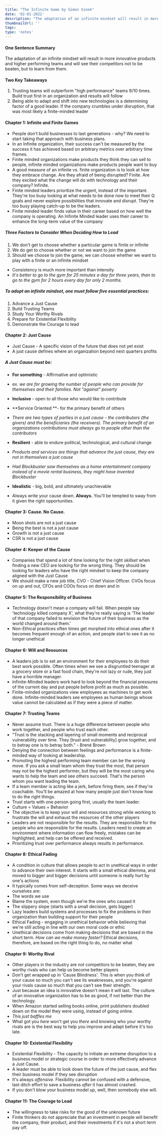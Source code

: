 ```yaml
---
title: "The Infinite Game by Simon Sinek"
date: '02-01-2022'
description: "The adaptation of an infinite mindset will result in more innovative products and higher performing teams and will see their competitors not to be beaten, but to learn from them."
thumbnailUrl: ''
tags: 
type: 'notes'
---
```


#### One Sentence Summary

The adaptation of an infinite mindset will result in more innovative products and higher performing teams and will see their competitors not to be beaten, but to learn from them.

#### Two Key Takeaways

1.  Trusting teams will outperform "high performance" teams 9/10 times. Build trust first in an organization and results will follow
2.  Being able to adapt and shift into new technologies is a determining factor of a good leader. If the company crumbles under disruption, that was most likely a finite-minded leader

#### Chapter 1: Infinite and Finite Games

-   People don't build businesses to last generations - why? We need to start taking that approach with business plans.
-   In an Infinite organization, their success can't be measured by the success it has achieved based on arbitrary metrics over arbitrary time frames.
-   Finite minded organizations make products they think they can sell to people, infinite minded organizations make products people want to buy
-   A good measure of an infinite vs. finite organization is to look at how they embrace change. Are they afraid of being disrupted? Finite. Are they excited what the change will do with technology and their company? Infinite.
-   Finite minded leaders prioritize the urgent, instead of the important. They're too busy looking at what needs to be done now to meet their Q goals and never explore possibilities that innovate and disrupt. They're too busy playing catch-up to be the leaders.
-   Finite minded leader finds value in their career based on how well the company is operating. An Infinite Minded leader uses their career to enhance the long-term value of the company

##### **Three Factors to Consider When Deciding How to Lead**

1.  We don't get to choose whether a particular game is finite or infinite
2.  We do get to choose whether or not we want to join the game
3.  Should we choose to join the game, we can choose whether we want to play with a finite or an infinite mindset

-   Consistency is much more important than intensity
-   *It's better to go to the gym for 25 minutes a day for three years, than to go to the gym for 2 hours every day for only 2 months.*

##### **To adopt an infinite mindset, one must follow five essential practices:**

1.  Advance a Just Cause
2.  Build Trusting Teams
3.  Study Your Worthy Rivals
4.  Prepare for Existential Flexibility
5.  Demonstrate the Courage to lead

#### Chapter 2: Just Cause

-   Just Cause - A specific vision of the future that does not yet exist
-   A just cause defines where an organization beyond next quarters profits

##### **A Just Cause must be:**

-   **For something** - Affirmative and optimistic
-   ex. *we are for growing the number of people who can provide for themselves and their families. Not "against" poverty*

-   **Inclusive** - open to all those who would like to contribute
-   **Service Oriented **- for the primary benefit of others
-   *There are two types of parties in a just cause - the contributors (the givers) and the beneficiaries (the receivers). The primary benefit of an organizations contributions must always go to people other than the contributors*
-   **Resilient** - able to endure political, technological, and cultural change
-   *Products and services are things that advance the just cause, they are not in themselves a just cause*
-   *Had Blockbuster saw themselves as a home entertainment company instead of a movie rental business, they might have invented Blockbuster*
-   **Idealistic** - big, bold, and ultimately unachievable

-   Always write your cause down. **Always.** You'll be tempted to sway from it given the right opportunities.

#### Chapter 3: Cause. No Cause.

-   Moon shots are not a just cause
-   Being the best is not a just cause
-   Growth is not a just cause
-   CSR is not a just cause

#### Chapter 4: Keeper of the Cause

-   Companies that spend a lot of time looking for the right *skillset* when finding a new CEO are looking for the wrong thing. They should be looking for leaders who have the right mindset to keep the company aligned with the Just Cause
-   We should make a new job title, CVO - Chief Vision Officer. CVOs focus on up and out, CFOs and COOs focus on down and in

#### Chapter 5: The Responsibility of Business

-   Technology doesn't mean a company will fail. When people say 'technology killed company X', what they're really saying is 'The leader of that company failed to envision the future of their business as the world changed around them.'
-   Non-Ethical practices often times get morphed into ethical ones after it becomes frequent enough of an action, and people start to see it as no longer unethical

#### Chapter 6: Will and Resources

-   A leaders job is to set an environment for their employees to do their best work possible. Often times when we see a disgruntled teenager at a grocery store or a fast food chain, they're not lazy or rude, they just have a horrible manager.
-   Infinite-Minded leaders work hard to look beyond the financial pressures of the current day and put people before profit as much as possible.
-   Finite-minded organizations view employees as machines to get work done. Infinite-minded leaders see employees as human beings whose value cannot be calculated as if they were a piece of matter.

#### Chapter 7: Trusting Teams

-   Never assume trust. There is a huge difference between people who work together, and people who trust each other.
-   "Trust is the stacking and layering of small moments and reciprocal vulnerability over time. They [trust and vulnerability] grow together, and to betray one is to betray both." - Brené Brown
-   Denying the connection between feelings and performance is a finite-minded way of looking at leadership.
-   Promoting the highest performing team member can be the wrong move. If you ask a small team whom they trust the most, that person may not be the highest performer, but they will be the most caring who wants to help the team and see others succeed. That's the person whom you want leading the team.
-   If a team member is acting like a jerk, before firing them, see if they're coachable. You'll be amazed at how many people just don't know how to do the right things.
-   Trust starts with one person going first, usually the team leader.
-   Culture = Values + Behavior
-   The objective is to keep your will and resources strong while working to frustrate the will and exhaust the resources of the other players
-   Leaders are not responsible for the results. They are responsible for the people who are responsible for the results. Leaders need to create an environment where information can flow freely, mistakes can be highlighted, and help can be offered and received.
-   Prioritizing trust over performance always results in performance.

#### Chapter 8: Ethical Fading

-   A condition in culture that allows people to act in unethical ways in order to advance their own interest. It starts with a small ethical dilemma, and moved to bigger and bigger decisions until someone is really hurt by one's actions
-   It typically comes from self-deception. Some ways we deceive ourselves are:
-   The words we use
-   Blame the system, even though we're the ones who caused it
-   The slippery slope (starts with a small decision, gets bigger)
-   Lazy leaders build systems and processes to fix the problems in their organization than building support for their people
-   Ethical Fading - engaging in unethical behavior while believing that we're still acting in line with our own moral code or ethic
-   Unethical decisions come from making decisions that are based in the short term. *How can we make money faster?* Ethical decisions, therefore, are based on the right thing to do, no matter what

#### Chapter 9: Worthy Rival

-   Other players in the industry are not competitors to be beaten, they are worthy rivals who can help us become better players
-   Don't get wrapped up in 'Cause Blindness'. This is when you think of your cause so much you can't see its weaknesses, and you're against your rivals cause so much that you can't see their strength.
-   Just because an idea is innovative doesn't mean it will last. The culture of an innovative organization has to be as good, if not better than the technology.
-   When Amazon started selling books online, print publishers doubled down on the model they were using, instead of going online.
-   *This just baffles me*
-   What got you *here* won't get you *there* and knowing who your worthy rivals are is the best way to help you improve and adapt before it's too late.

#### Chapter 10: Existential Flexibility

-   Existential Flexibility - The capacity to initiate an extreme disruption to a business model or strategic course in order to more effectively advance a Just Cause.
-   A leader must be able to look down the future of the just cause, and flex their business model if they see disruption
-   It's always *offensive.* Flexibility cannot be confused with a defensive, last ditch effort to save a business *after* it has almost crashed.
-   If you don't blow your business model up, well, then somebody else will.

#### Chapter 11: The Courage to Lead

-   The willingness to take risks for the good of the unknown future
-   Finite thinkers do not appreciate that an investment in people will benefit the company, their product, and their investments if it's not a short term pay off.
